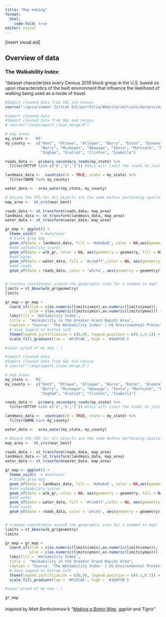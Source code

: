```yaml
---
title: "Map making"
format: 
  html:
    code-fold: true
editor: visual
---
```


\[insert visual aid\] 

## Overview of data

### The Walkability Index:

"dataset characterizes every Census 2019 block group in the U.S. based on upon characteristics of the built environment that influence the likelihood of walking being used as a mode of travel.\

```r
#Import cleaned data from SQL and Census
source("~/gvsu/summer 23/stat 631/portfolio/Website/sections/dataviz/map/import_clean_merge.R")
```


```r

#import cleaned data
#Import cleaned data from SQL and Census
# source("~/map/import_clean_merge.R")

# map areas
my_state <-  'MI'
my_county <-  c("Kent", "Ottawa", "Allegan", "Barry", "Eaton", "Oceana", 
                "Barry", "Muskegon", "Newaygo", "Ionia", "Montcalm", "Mecosta",
                "Ingham", "Gratiot", "Clinton", "Isabella")

roads_data <-  primary_secondary_roads(my_state) %>% 
  filter(RTTYP %in% c('U','S','I')) #this will limit the roads to just highways. 

landmass_data <-  counties(cb = TRUE, state = my_state) %>%
  filter(NAME %in% my_county)

water_data <-  area_water(my_state, my_county)

# Ensure the CRS for all objects are the same before performing spatial operations
map_area <-  st_crs(near_kent)

roads_data <- st_transform(roads_data, map_area)
landmass_data <- st_transform(landmass_data, map_area)
water_data <- st_transform(water_data, map_area)

gr_map <- ggplot() +
  theme_void()  + #whiteout
  # blank gray map
  geom_sf(data = landmass_data, fill = '#e6e6e6', color = NA,aes(geometry = geometry))+
  #add walkability scores
  geom_sf(data = wlk_gr, color = NA, aes(geometry = geometry, fill = NatWalkInd))+
  #add water
  geom_sf(data = water_data, fill = '#cce6ff',color = NA, aes(geometry = geometry)) +
  #add roads
  geom_sf(data = roads_data, color = 'white', aes(geometry = geometry))


# creates coordinates around the geographic area for a zoomed in map!
limits = st_bbox(wlk_gr$geometry)
limits

gr_map = gr_map + 
  coord_sf(xlim = c(as.numeric(limits$xmin),as.numeric(limits$xmax)), 
           ylim = c(as.numeric(limits$ymin),as.numeric(limits$ymax))) +
  labs(fill = 'Walkability Index',
  title =  "Walkability in the Greater Grand Rapids Area",
  caption = "Source: 'The Walkability Index' | US Environmental Protection Agency") + 
  # move legend to bottom left
  theme(legend.justification = c(0,0), legend.position = c(0.1,0.1)) + 
  scale_fill_gradient(low = '#F1FCAE', high = '#184F50')

#super proud of my map :-) 
```

```r
#import cleaned data
#Import cleaned data from SQL and Census
# source("~/map/import_clean_merge.R")

# map areas
my_state <-  'MI'
my_county <-  c("Kent", "Ottawa", "Allegan", "Barry", "Eaton", "Oceana", 
                "Barry", "Muskegon", "Newaygo", "Ionia", "Montcalm", "Mecosta",
                "Ingham", "Gratiot", "Clinton", "Isabella")

roads_data <-  primary_secondary_roads(my_state) %>% 
  filter(RTTYP %in% c('U','S','I')) #this will limit the roads to just highways. 

landmass_data <-  counties(cb = TRUE, state = my_state) %>%
  filter(NAME %in% my_county)

water_data <-  area_water(my_state, my_county)

# Ensure the CRS for all objects are the same before performing spatial operations
map_area <-  st_crs(near_kent)

roads_data <- st_transform(roads_data, map_area)
landmass_data <- st_transform(landmass_data, map_area)
water_data <- st_transform(water_data, map_area)

gr_map <- ggplot() +
  theme_void()  + #whiteout
  # blank gray map
  geom_sf(data = landmass_data, fill = '#e6e6e6', color = NA,aes(geometry = geometry))+
  #add walkability scores
  geom_sf(data = wlk_gr, color = NA, aes(geometry = geometry, fill = NatWalkInd))+
  #add water
  geom_sf(data = water_data, fill = '#cce6ff',color = NA, aes(geometry = geometry)) +
  #add roads
  geom_sf(data = roads_data, color = 'white', aes(geometry = geometry))


# creates coordinates around the geographic area for a zoomed in map!
limits = st_bbox(wlk_gr$geometry)
limits

gr_map = gr_map + 
  coord_sf(xlim = c(as.numeric(limits$xmin),as.numeric(limits$xmax)), 
           ylim = c(as.numeric(limits$ymin),as.numeric(limits$ymax))) +
  labs(fill = 'Walkability Index',
  title =  "Walkability in the Greater Grand Rapids Area",
  caption = "Source: 'The Walkability Index' | US Environmental Protection Agency") + 
  # move legend to bottom left
  theme(legend.justification = c(0,0), legend.position = c(0.1,0.1)) + 
  scale_fill_gradient(low = '#F1FCAE', high = '#184F50')

#super proud of my map :-)
```

```r
gr_map
```

###### inspired by Matt Bartholomew's "[Making a Better Map](https://bartholomatt.net/posts/census_maps_part2/), ggplot and Tigris"
